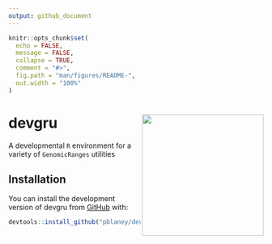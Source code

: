```yaml
---
output: github_document
---
```


<!-- README.md is generated from README.Rmd. Please edit that file -->

```r
knitr::opts_chunk$set(
  echo = FALSE,
  message = FALSE,
  collapse = TRUE,
  comment = "#>",
  fig.path = "man/figures/README-",
  out.width = "100%"
)
```

# devgru <img src="man/figures/devgru_logo.png" align="right" width="240" />

<!-- badges: start -->
<!-- badges: end -->

A developmental `R` environment for a variety of `GenomicRanges` utilities

## Installation

You can install the development version of devgru from [GitHub](https://github.com/) with:

``` r
devtools::install_github("pblaney/devgru")
```

